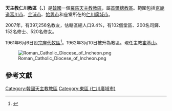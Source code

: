 {{Infobox Roman Catholic diocese
|Roman Catholic Diocese of = 天主教仁川教区
|Latin name of diocese = Dioecesis Inchonensis
|image = Dapdong cathedral 1.JPG
|caption = 沓洞聖堂
|location = [[大韓民国|大韓民国]]
|territory = [[仁川廣域市|仁川廣域市]]、[[京畿道|京畿道]]一部
|population = 387,243
|rite = 拉丁禮
|patron = 海星聖母<ref name="patron">{{cite news|publisher=[[天主教亞洲通訊社|天主教亞洲通訊社]]|date=2011年1月17日|title=南韓教會興建首個「長者鎮」|url=http://76.75.216.139/2011/01/17/%E5%8D%97%E9%9F%93%E6%95%99%E6%9C%83%E8%88%88%E5%BB%BA%E9%A6%96%E5%80%8B%E3%80%8C%E9%95%B7%E8%80%85%E9%8E%AE%E3%80%8D/|deadurl=yes|archiveurl=https://web.archive.org/web/20110123060922/http://76.75.216.139/2011/01/17/%E5%8D%97%E9%9F%93%E6%95%99%E6%9C%83%E8%88%88%E5%BB%BA%E9%A6%96%E5%80%8B%E3%80%8C%E9%95%B7%E8%80%85%E9%8E%AE%E3%80%8D/|archivedate=2011年1月23日|accessdate=2011年1月18日}}</ref>
|province = [[天主教首爾總教區|首爾]]
|established = 1962年
|cathedral = [[沓洞聖堂|沓洞聖堂]]
|副主教座堂 =
|leadership = 主教
|website = http://www.caincheon.or.kr/
|教宗 = 
|總主教 = 
|ordinary = 崔基山
|助理主教 = 
}}
'''天主教仁川教區（{{lang-la|Dioecesis Inchonensis}}、{{lang-ko|천주교 인천교구}}）'''是[[韓國|韓國]]一個[[羅馬天主教|羅馬天主教]][[教區|教區]]，屬[[天主教首爾總教區|首爾總教區]]。範圍包括[[京畿道|京畿道]][[富川市|富川市]]、[[金浦市|金浦市]]、[[始興市|始興市]]和座堂所在的[[仁川廣域市|仁川廣域市]]。

2007年，有397,256名教友，估轄區總人口9.4%，有102個堂區、200名司鐸、152名修士、520名修女。

1961年6月6日設[[宗座代牧區|宗座代牧區]]<ref name="bull">{{cite journal
|journal=[[宗座公報|宗座公報]]
|publisher=梵蒂岡出版社
|date=1961年6月6日
|volume=54
|title=Sacra Hierarchia in Corea constituitur
|page=552
|url=http://www.vatican.va/archive/aas/documents/AAS%2054%20%5B1962%5D%20-%20ocr.pdf
|access-date=2011年1月18日
|archive-date=2010年3月27日
|archive-url=https://web.archive.org/web/20100327065622/http://www.vatican.va/archive/aas/documents/AAS%2054%20%5B1962%5D%20-%20ocr.pdf
|dead-url=no
}}</ref>。1962年3月10日被升為教區。現任主教[[崔基山|崔基山]]。

[[File:Roman_Catholic_Diocese_of_Incheon.png|left]]

==參考文獻==
<div class="references-small">
<references/>
</div>

{{朝鮮半島天主教}}
{{基督教頁腳}}
{{天主教}}
{{天主教會史}}

[[Category:韓國天主教教區|Category:韓國天主教教區]]
[[Category:東區_(仁川廣域市)|Category:東區 (仁川廣域市)]]
